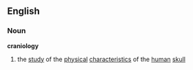 ==English==
===Noun===
'''craniology'''
# the [[study]] of the [[physical]] [[characteristic]]s of the [[human]] [[skull]]